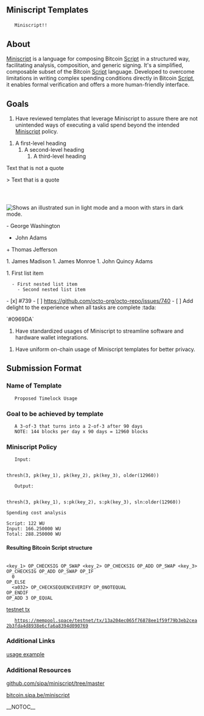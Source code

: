 <!-- avoid =TEXT SYNTAX= -->
<html><H2>Miniscript Templates</H2></html>
	Miniscript!!
==About==

[https://bitcoin.sipa.be/miniscript/ Miniscript] is a language for composing Bitcoin [https://en.bitcoin.it/wiki/Script Script] in a structured way, facilitating analysis, composition, and generic signing. It's a simplified, composable subset of the Bitcoin [https://en.bitcoin.it/wiki/Script Script] language. Developed to overcome limitations in writing complex spending conditions directly in Bitcoin [https://en.bitcoin.it/wiki/Script Script], it enables formal verification and offers a more human-friendly interface.

==Goals==

# Have reviewed templates that leverage Miniscript to assure there are not unintended ways of executing a valid spend beyond the intended [https://raw.githubusercontent.com/bitcoin/bitcoin/master/src/script/miniscript.h Miniscript] policy.

# A first-level heading
## A second-level heading
### A third-level heading

Text that is not a quote

> Text that is a quote

<picture>
  <source media="(prefers-color-scheme: dark)" srcset="https://user-images.githubusercontent.com/25423296/163456776-7f95b81a-f1ed-45f7-b7ab-8fa810d529fa.png">
  <source media="(prefers-color-scheme: light)" srcset="https://user-images.githubusercontent.com/25423296/163456779-a8556205-d0a5-45e2-ac17-42d089e3c3f8.png">
  <img alt="Shows an illustrated sun in light mode and a moon with stars in dark mode." src="https://user-images.githubusercontent.com/25423296/163456779-a8556205-d0a5-45e2-ac17-42d089e3c3f8.png">
</picture>


- George Washington
* John Adams
+ Thomas Jefferson

1. James Madison
1. James Monroe
1. John Quincy Adams

1. First list item
   - First nested list item
     - Second nested list item

- [x] #739
- [ ] https://github.com/octo-org/octo-repo/issues/740
- [ ] Add delight to the experience when all tasks are complete :tada:

`#0969DA`

# Have standardized usages of Miniscript to streamline software and hardware wallet integrations.

# Have uniform on-chain usage of Miniscript templates for better privacy.

<H2>Submission Format</H2>

===Name of Template===
	Proposed Timelock Usage

===Goal to be achieved by template===
	A 3-of-3 that turns into a 2-of-3 after 90 days
    NOTE: 144 blocks per day x 90 days = 12960 blocks

===Miniscript Policy===
	Input:
	<pre>thresh(3, pk(key_1), pk(key_2), pk(key_3), older(12960))</pre>
	Output:
	<pre>thresh(3, pk(key_1), s:pk(key_2), s:pk(key_3), sln:older(12960))</pre>

<pre>
Spending cost analysis

Script: 122 WU
Input: 166.250000 WU
Total: 288.250000 WU

</pre>

<h4>Resulting Bitcoin Script structure</h4>

<pre>

<key_1> OP_CHECKSIG OP_SWAP <key_2> OP_CHECKSIG OP_ADD OP_SWAP <key_3>
OP_CHECKSIG OP_ADD OP_SWAP OP_IF
  0
OP_ELSE
  <a032> OP_CHECKSEQUENCEVERIFY OP_0NOTEQUAL
OP_ENDIF
OP_ADD 3 OP_EQUAL

</pre>

{{Codesample |name=ingress.yaml |lang=yaml |scheme=dark |line=1 |highlight=5,8 |code=
---
apiVersion: networking.k8s.io/v1beta1
kind: Ingress
metadata:
  name: foo-redirect
  namespace: tool-foo
  labels:
    name: foo-redirect
  annotations:
    kubernetes.io/ingress.class: nginx
}}


[https://mempool.space/testnet/tx/13a204ec065f76878ee1f59f79b3eb2cea2b3fda4d8938e6cfa6a8394d090769 testnet tx]
    https://mempool.space/testnet/tx/13a204ec065f76878ee1f59f79b3eb2cea2b3fda4d8938e6cfa6a8394d090769

===Additional Links===

[https://github.com/sipa/miniscript/blob/master/bitcoin/script/miniscript.h usage example]

===Additional Resources===

[[https://github.com/sipa/miniscript/tree/master | github.com/sipa/miniscript/tree/master]]

[[https://bitcoin.sipa.be/miniscript | bitcoin.sipa.be/miniscript]]

__NOTOC__
